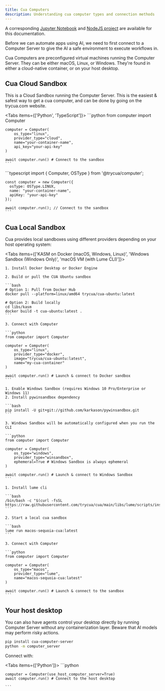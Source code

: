 ```yaml
---
title: Cua Computers
description: Understanding cua computer types and connection methods
---
```


<Callout>A corresponding <a href="https://github.com/trycua/cua/blob/main/notebooks/computer_nb.ipynb" target="_blank">Jupyter Notebook</a> and <a href="https://github.com/trycua/cua/tree/main/examples/computer-example-ts" target="_blank">NodeJS project</a> are available for this documentation.</Callout>

Before we can automate apps using AI, we need to first connect to a Computer Server to give the AI a safe environment to execute workflows in.

Cua Computers are preconfigured virtual machines running the Computer Server. They can be either macOS, Linux, or Windows. They're found in either a cloud-native container, or on your host desktop.

## Cua Cloud Sandbox

This is a Cloud Sandbox running the Computer Server. This is the easiest & safest way to get a cua computer, and can be done by going on the trycua.com website.

<Tabs items={['Python', 'TypeScript']}>
  <Tab value="Python">
    ```python
    from computer import Computer

    computer = Computer(
        os_type="linux",
        provider_type="cloud",
        name="your-container-name",
        api_key="your-api-key"
    )

    await computer.run() # Connect to the sandbox
    ```

  </Tab>
  <Tab value="TypeScript">
    ```typescript
    import { Computer, OSType } from '@trycua/computer';

    const computer = new Computer({
      osType: OSType.LINUX,
      name: "your-container-name",
      apiKey: "your-api-key"
    });

    await computer.run(); // Connect to the sandbox
    ```

  </Tab>
</Tabs>

## Cua Local Sandbox

Cua provides local sandboxes using different providers depending on your host operating system:

<Tabs items={['KASM on Docker (macOS, Windows, Linux)', 'Windows Sandbox (Windows Only)', 'macOS VM (with Lume CLI)']}>
  <Tab value="KASM on Docker (macOS, Windows, Linux)">

    1. Install Docker Desktop or Docker Engine

    2. Build or pull the CUA Ubuntu sandbox

    ```bash
    # Option 1: Pull from Docker Hub
    docker pull --platform=linux/amd64 trycua/cua-ubuntu:latest

    # Option 2: Build locally
    cd libs/kasm
    docker build -t cua-ubuntu:latest .
    ```

    3. Connect with Computer

    ```python
    from computer import Computer

    computer = Computer(
        os_type="linux",
        provider_type="docker",
        image="trycua/cua-ubuntu:latest",
        name="my-cua-container"
    )

    await computer.run() # Launch & connect to Docker sandbox
    ```

  </Tab>
  <Tab value="Windows Sandbox (Windows Only)">

    1. Enable Windows Sandbox (requires Windows 10 Pro/Enterprise or Windows 11)
    2. Install pywinsandbox dependency

    ```bash
    pip install -U git+git://github.com/karkason/pywinsandbox.git
    ```

    3. Windows Sandbox will be automatically configured when you run the CLI

    ```python
    from computer import Computer

    computer = Computer(
        os_type="windows",
        provider_type="winsandbox",
        ephemeral=True # Windows Sandbox is always ephemeral
    )

    await computer.run() # Launch & connect to Windows Sandbox
    ```

  </Tab>
  <Tab value="macOS VM (with Lume CLI)">

    1. Install lume cli

    ```bash
    /bin/bash -c "$(curl -fsSL https://raw.githubusercontent.com/trycua/cua/main/libs/lume/scripts/install.sh)"
    ```

    2. Start a local cua sandbox

    ```bash
    lume run macos-sequoia-cua:latest
    ```

    3. Connect with Computer

    ```python
    from computer import Computer

    computer = Computer(
        os_type="macos",
        provider_type="lume",
        name="macos-sequoia-cua:latest"
    )

    await computer.run() # Launch & connect to the sandbox
    ```

  </Tab>
</Tabs>

## Your host desktop

You can also have agents control your desktop directly by running Computer Server without any containerization layer. Beware that AI models may perform risky actions.

```bash
pip install cua-computer-server
python -m computer_server
```

Connect with:

<Tabs items={['Python']}>
  <Tab value="Python">
    ```python

    computer = Computer(use_host_computer_server=True)
    await computer.run() # Connect to the host desktop

    ```

  </Tab>
</Tabs>
